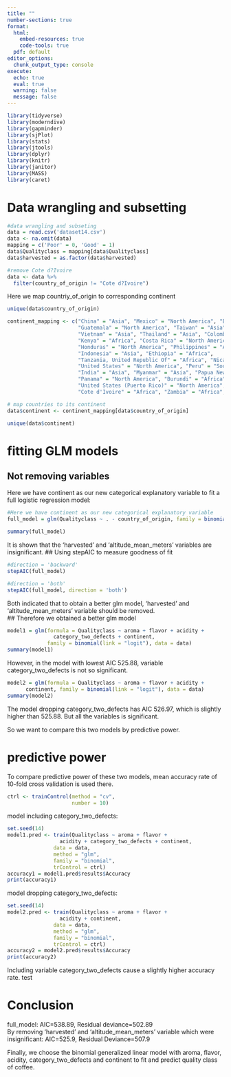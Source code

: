 ```yaml
---
title: ""
number-sections: true
format: 
  html:
    embed-resources: true
    code-tools: true
  pdf: default
editor_options: 
  chunk_output_type: console
execute:
  echo: true
  eval: true
  warning: false
  message: false
---
```


```r
library(tidyverse)
library(moderndive)
library(gapminder)
library(sjPlot)
library(stats)
library(jtools)
library(dplyr)
library(knitr)
library(janitor)
library(MASS)
library(caret)
```

# Data wrangling and subsetting

```r
#data wrangling and subseting
data = read.csv('dataset14.csv')
data <- na.omit(data)
mapping = c('Poor' = 0, 'Good' = 1)
data$Qualityclass = mapping[data$Qualityclass]
data$harvested = as.factor(data$harvested)
```

```r
#remove Cote d?Ivoire
data <- data %>% 
  filter(country_of_origin != "Cote d?Ivoire")
```

Here we map countriy_of_origin to corresponding continent

```r
unique(data$country_of_origin)
```

```r
continent_mapping <- c("China" = "Asia", "Mexico" = "North America", "Brazil" = "South America",
                       "Guatemala" = "North America", "Taiwan" = "Asia", "Uganda" = "Africa",
                       "Vietnam" = "Asia", "Thailand" = "Asia", "Colombia" = "South America",
                       "Kenya" = "Africa", "Costa Rica" = "North America", "Haiti" = "North America",
                       "Honduras" = "North America", "Philippines" = "Asia", "El Salvador" = "North America",
                       "Indonesia" = "Asia", "Ethiopia" = "Africa",
                       "Tanzania, United Republic Of" = "Africa", "Nicaragua" = "North America", "Malawi" = "Africa",
                       "United States" = "North America", "Peru" = "South America", "Rwanda" = "Africa",
                       "India" = "Asia", "Myanmar" = "Asia", "Papua New Guinea" = "Oceania", "Laos" = "Asia",
                       "Panama" = "North America", "Burundi" = "Africa",
                       "United States (Puerto Rico)" = "North America", "United States (Hawaii)" = "North America",
                       "Cote d'Ivoire" = "Africa", "Zambia" = "Africa", "Ecuador" = "South America")

# map countries to its continent
data$continent <- continent_mapping[data$country_of_origin]


```

```r
unique(data$continent)
```

# fitting GLM models

## Not removing variables

Here we have continent as our new categorical explanatory variable to fit a full logistic regression model:

```r
#Here we have continent as our new categorical explanatory variable
full_model = glm(Qualityclass ~ . - country_of_origin, family = binomial(link = 'logit'), data = data)
```

```r
summary(full_model)
```

It is shown that the 'harvested' and 'altitude_mean_meters' variables are insignificant. \## Using stepAIC to measure goodness of fit

```r
#direction = 'backward'
stepAIC(full_model)
```

```r
#direction = 'both'
stepAIC(full_model, direction = 'both')
```

Both indicated that to obtain a better glm model, 'harvested' and 'altitude_mean_meters' variable should be removed.\
\## Therefore we obtained a better glm model

```r
model1 = glm(formula = Qualityclass ~ aroma + flavor + acidity +
               category_two_defects + continent,
             family = binomial(link = "logit"), data = data)
summary(model1)
```
However, in the model with lowest AIC 525.88, variable category_two_defects is not so significant.

```r
model2 = glm(formula = Qualityclass ~ aroma + flavor + acidity +  
      continent, family = binomial(link = "logit"), data = data)
summary(model2)
```
The model dropping category_two_defects has AIC 526.97, which is slightly higher than 525.88. But all the variables is significant.

So we want to compare this two models by predictive power.

# predictive power

To compare predictive power of these two models, mean accuracy rate of 10-fold cross validation is used there.

```r
ctrl <- trainControl(method = "cv",
                     number = 10)
```
model including category_two_defects:
```r
set.seed(14)
model1.pred <- train(Qualityclass ~ aroma + flavor + 
                 acidity + category_two_defects + continent,
               data = data,
               method = "glm",
               family = "binomial",
               trControl = ctrl) 
accuracy1 = model1.pred$results$Accuracy
print(accuracy1)
```
model dropping category_two_defects:
```r
set.seed(14)
model2.pred <- train(Qualityclass ~ aroma + flavor + 
                 acidity + continent,
               data = data,
               method = "glm",
               family = "binomial",
               trControl = ctrl) 
accuracy2 = model2.pred$results$Accuracy
print(accuracy2)
```
Including variable category_two_defects cause a slightly higher accuracy rate.
test

# Conclusion

full_model: AIC=538.89, Residual deviance=502.89\
By removing 'harvested' and 'altitude_mean_meters' variable which were insignificant: AIC=525.9, Residual Deviance=507.9\

Finally, we choose the binomial generalized linear model with aroma, flavor, acidity, category_two_defects and continent to fit and predict quality class of coffee.

